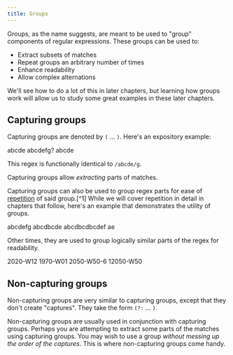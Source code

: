 ```yaml
---
title: Groups
---
```


Groups, as the name suggests, are meant to be used to "group" components of regular expressions. These groups can be used to:

-   Extract subsets of matches
-   Repeat groups an arbitrary number of times
-   Enhance readability
-   Allow complex alternations

We'll see how to do a lot of this in later chapters, but learning how groups work will allow us to study some great examples in these later chapters.

## Capturing groups

Capturing groups are denoted by `(` … `)`. Here's an expository example:

<Example regex={/a(bcd)e/g}>
    <String>abcde</String>
    <String>abcdefg?</String>
    <String>abcde</String>
</Example>

This regex is functionally identical to `/abcde/g`.

Capturing groups allow _extracting_ parts of matches.

<!-- Insert example -->

Capturing groups can also be used to group regex parts for ease of [repetition](/repetition) of said group.[^1] While we will cover repetition in detail in chapters that follow, here's an example that demonstrates the utility of groups.

<Example regex={/a(bcd)+e/g}>
    <String>abcdefg</String>
    <String>abcdbcde</String>
    <String>abcdbcdbcdef</String>
    <String>ae</String>
</Example>

Other times, they are used to group logically similar parts of the regex for readability.

<Example regex={/(\d\d\d\d)-W(\d\d)/g}>
    <String>2020-W12</String>
    <String>1970-W01</String>
    <String>2050-W50-6</String>
    <String>12050-W50</String>
</Example>

## Non-capturing groups

Non-capturing groups are very similar to capturing groups, except that they don't create "captures". They take the form `(?:` … `)`.

Non-capturing groups are usually used in conjunction with capturing groups. Perhaps you are attempting to extract some parts of the matches using capturing groups. You may wish to use a group _without messing up the order of the captures_. This is where non-capturing groups come handy.

